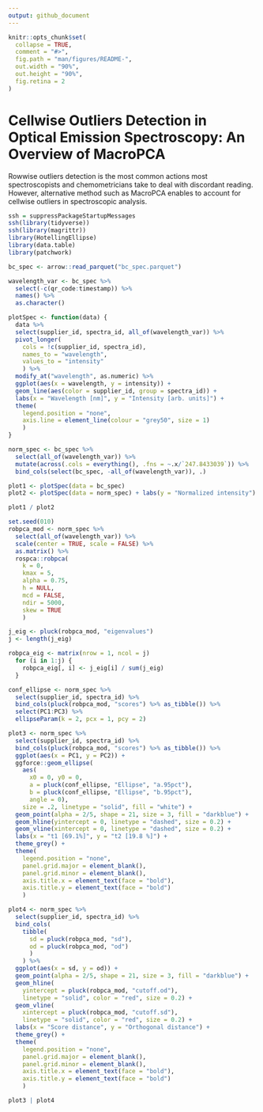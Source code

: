 ```yaml
---
output: github_document
---
```


<!-- README.md is generated from README.Rmd. Please edit that file -->

```r
knitr::opts_chunk$set(
  collapse = TRUE,
  comment = "#>",
  fig.path = "man/figures/README-",
  out.width = "90%",
  out.height = "90%",
  fig.retina = 2
)
```

# Cellwise Outliers Detection in Optical Emission Spectroscopy: An Overview of MacroPCA

<!-- badges: start -->
<!-- badges: end -->

Rowwise outliers detection is the most common actions most spectroscopists and chemometricians take to deal with discordant reading. However, alternative method such as MacroPCA enables to account for cellwise outliers in spectroscopic analysis.

```r
ssh = suppressPackageStartupMessages
ssh(library(tidyverse))
ssh(library(magrittr))
library(HotellingEllipse)
library(data.table)
library(patchwork)
```

```r
bc_spec <- arrow::read_parquet("bc_spec.parquet")
```

```r
wavelength_var <- bc_spec %>%
  select(-c(qr_code:timestamp)) %>%
  names() %>%
  as.character()
```

```r
plotSpec <- function(data) {
  data %>%
  select(supplier_id, spectra_id, all_of(wavelength_var)) %>%
  pivot_longer(
    cols = !c(supplier_id, spectra_id),
    names_to = "wavelength",
    values_to = "intensity"
    ) %>%
  modify_at("wavelength", as.numeric) %>%
  ggplot(aes(x = wavelength, y = intensity)) +
  geom_line(aes(color = supplier_id, group = spectra_id)) +
  labs(x = "Wavelength [nm]", y = "Intensity [arb. units]") +
  theme(
    legend.position = "none",
    axis.line = element_line(colour = "grey50", size = 1)
    )
}
```

```r
norm_spec <- bc_spec %>%
  select(all_of(wavelength_var)) %>%
  mutate(across(.cols = everything(), .fns = ~.x/`247.8433039`)) %>%
  bind_cols(select(bc_spec, -all_of(wavelength_var)), .)
```

```r
plot1 <- plotSpec(data = bc_spec)
plot2 <- plotSpec(data = norm_spec) + labs(y = "Normalized intensity")
```

```r
plot1 / plot2
```

```r
set.seed(010)
robpca_mod <- norm_spec %>%
  select(all_of(wavelength_var)) %>%
  scale(center = TRUE, scale = FALSE) %>%
  as.matrix() %>%
  rospca::robpca(
    k = 0,
    kmax = 5,
    alpha = 0.75,
    h = NULL,
    mcd = FALSE,
    ndir = 5000,
    skew = TRUE
    )

j_eig <- pluck(robpca_mod, "eigenvalues")
j <- length(j_eig)

robpca_eig <- matrix(nrow = 1, ncol = j)
  for (i in 1:j) {
    robpca_eig[, i] <- j_eig[i] / sum(j_eig)
  }
```

```r
conf_ellipse <- norm_spec %>%
  select(supplier_id, spectra_id) %>%
  bind_cols(pluck(robpca_mod, "scores") %>% as_tibble()) %>%
  select(PC1:PC3) %>%
  ellipseParam(k = 2, pcx = 1, pcy = 2)
```

```r
plot3 <- norm_spec %>%
  select(supplier_id, spectra_id) %>%
  bind_cols(pluck(robpca_mod, "scores") %>% as_tibble()) %>%
  ggplot(aes(x = PC1, y = PC2)) +
  ggforce::geom_ellipse(
    aes(
      x0 = 0, y0 = 0, 
      a = pluck(conf_ellipse, "Ellipse", "a.95pct"), 
      b = pluck(conf_ellipse, "Ellipse", "b.95pct"), 
      angle = 0), 
    size = .2, linetype = "solid", fill = "white") +
  geom_point(alpha = 2/5, shape = 21, size = 3, fill = "darkblue") +
  geom_hline(yintercept = 0, linetype = "dashed", size = 0.2) +
  geom_vline(xintercept = 0, linetype = "dashed", size = 0.2) +
  labs(x = "t1 [69.1%]", y = "t2 [19.8 %]") +
  theme_grey() +
  theme(
    legend.position = "none",
    panel.grid.major = element_blank(), 
    panel.grid.minor = element_blank(),
    axis.title.x = element_text(face = "bold"),
    axis.title.y = element_text(face = "bold")
    )
```

```r
plot4 <- norm_spec %>%
  select(supplier_id, spectra_id) %>%
  bind_cols(
    tibble(
      sd = pluck(robpca_mod, "sd"), 
      od = pluck(robpca_mod, "od")
      )
    ) %>%
  ggplot(aes(x = sd, y = od)) +
  geom_point(alpha = 2/5, shape = 21, size = 3, fill = "darkblue") +
  geom_hline(
    yintercept = pluck(robpca_mod, "cutoff.od"), 
    linetype = "solid", color = "red", size = 0.2) +
  geom_vline(
    xintercept = pluck(robpca_mod, "cutoff.sd"), 
    linetype = "solid", color = "red", size = 0.2) +
  labs(x = "Score distance", y = "Orthogonal distance") +
  theme_grey() +
  theme(
    legend.position = "none",
    panel.grid.major = element_blank(), 
    panel.grid.minor = element_blank(),
    axis.title.x = element_text(face = "bold"),
    axis.title.y = element_text(face = "bold")
    )
```

```r
plot3 | plot4
```










